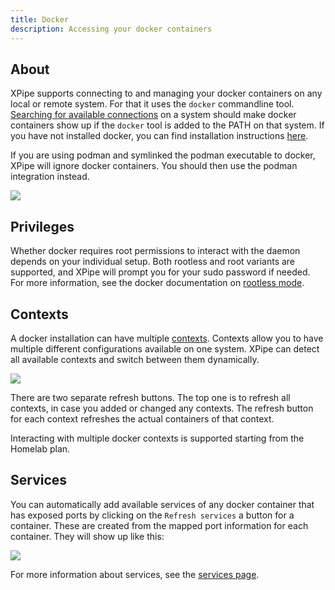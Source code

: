 ```yaml
---
title: Docker
description: Accessing your docker containers
---
```


## About

XPipe supports connecting to and managing your docker containers on any local or remote system. For that it uses the `docker` commandline tool. [Searching for available connections](/guide/connection-search) on a system should make docker containers show up if the `docker` tool is added to the PATH on that system. If you have not installed docker, you can find installation instructions [here](https://docs.docker.com/engine/install/).

<Callout type="info">If you are using podman and symlinked the podman executable to docker, XPipe will ignore docker containers. You should then use the podman integration instead.</Callout>

![](/images/docker.png)

## Privileges

Whether docker requires root permissions to interact with the daemon depends on your individual setup. Both rootless and root variants are supported, and XPipe will prompt you for your sudo password if needed. For more information, see the docker documentation on [rootless mode](https://docs.docker.com/engine/security/rootless/).

## Contexts

A docker installation can have multiple [contexts](https://docs.docker.com/engine/manage-resources/contexts/). Contexts allow you to have multiple different configurations available on one system. XPipe can detect all available contexts and switch between them dynamically.

![](/images/docker-contexts.png)

There are two separate refresh buttons. The top one is to refresh all contexts, in case you added or changed any contexts. The refresh button for each context refreshes the actual containers of that context.

<Callout type="info">Interacting with multiple docker contexts is supported starting from the Homelab plan.</Callout>

## Services

You can automatically add available services of any docker container that has exposed ports by clicking on the `Refresh services` a button for a container. These are created from the mapped port information for each container. They will show up like this:

![](/images/services.png)

For more information about services, see the [services page](/guide/services).
